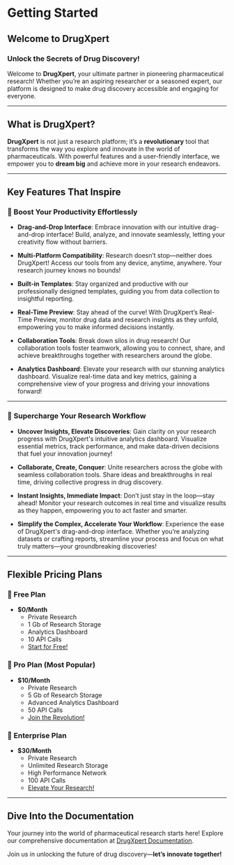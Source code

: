# Getting Started

## Welcome to DrugXpert

### Unlock the Secrets of Drug Discovery!

Welcome to **DrugXpert**, your ultimate partner in pioneering pharmaceutical research! Whether you’re an aspiring researcher or a seasoned expert, our platform is designed to make drug discovery accessible and engaging for everyone.

---

## What is DrugXpert?

**DrugXpert** is not just a research platform; it’s a **revolutionary** tool that transforms the way you explore and innovate in the world of pharmaceuticals. With powerful features and a user-friendly interface, we empower you to **dream big** and achieve more in your research endeavors.

---

## Key Features That Inspire

### 🚀 Boost Your Productivity Effortlessly

- **Drag-and-Drop Interface**: Embrace innovation with our intuitive drag-and-drop interface! Build, analyze, and innovate seamlessly, letting your creativity flow without barriers.

- **Multi-Platform Compatibility**: Research doesn’t stop—neither does DrugXpert! Access our tools from any device, anytime, anywhere. Your research journey knows no bounds!

- **Built-in Templates**: Stay organized and productive with our professionally designed templates, guiding you from data collection to insightful reporting.

- **Real-Time Preview**: Stay ahead of the curve! With DrugXpert’s Real-Time Preview, monitor drug data and research insights as they unfold, empowering you to make informed decisions instantly.

- **Collaboration Tools**: Break down silos in drug research! Our collaboration tools foster teamwork, allowing you to connect, share, and achieve breakthroughs together with researchers around the globe.

- **Analytics Dashboard**: Elevate your research with our stunning analytics dashboard. Visualize real-time data and key metrics, gaining a comprehensive view of your progress and driving your innovations forward!

---

### 🌟 Supercharge Your Research Workflow

- **Uncover Insights, Elevate Discoveries**: Gain clarity on your research progress with DrugXpert's intuitive analytics dashboard. Visualize essential metrics, track performance, and make data-driven decisions that fuel your innovation journey!

- **Collaborate, Create, Conquer**: Unite researchers across the globe with seamless collaboration tools. Share ideas and breakthroughs in real time, driving collective progress in drug discovery.

- **Instant Insights, Immediate Impact**: Don’t just stay in the loop—stay ahead! Monitor your research outcomes in real time and visualize results as they happen, empowering you to act faster and smarter.

- **Simplify the Complex, Accelerate Your Workflow**: Experience the ease of DrugXpert's drag-and-drop interface. Whether you’re analyzing datasets or crafting reports, streamline your process and focus on what truly matters—your groundbreaking discoveries!

---

## Flexible Pricing Plans

### 🎉 Free Plan
- **$0/Month**
  - Private Research
  - 1 Gb of Research Storage
  - Analytics Dashboard
  - 10 API Calls
  - [Start for Free!](#)

### 🌟 Pro Plan (Most Popular)
- **$10/Month**
  - Private Research
  - 5 Gb of Research Storage
  - Advanced Analytics Dashboard
  - 50 API Calls
  - [Join the Revolution!](#)

### 🚀 Enterprise Plan
- **$30/Month**
  - Private Research
  - Unlimited Research Storage
  - High Performance Network
  - 100 API Calls
  - [Elevate Your Research!](#)

---

## Dive Into the Documentation

Your journey into the world of pharmaceutical research starts here! Explore our comprehensive documentation at [DrugXpert Documentation](http://localhost:3000/smiles). 

Join us in unlocking the future of drug discovery—**let’s innovate together!**
